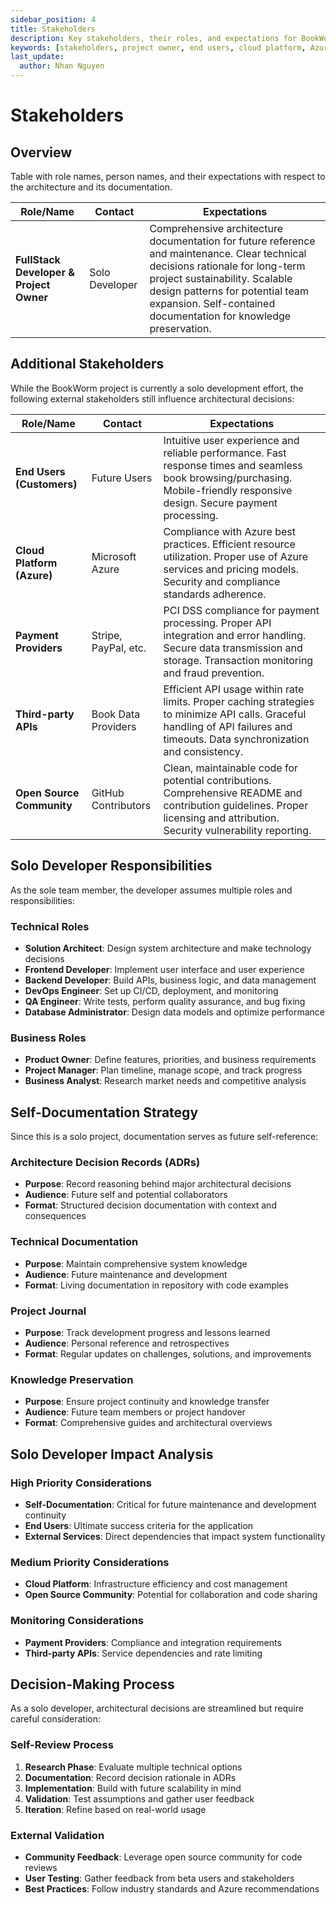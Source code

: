 ```yaml
---
sidebar_position: 4
title: Stakeholders
description: Key stakeholders, their roles, and expectations for BookWorm architecture and documentation
keywords: [stakeholders, project owner, end users, cloud platform, Azure, payment providers, open source community]
last_update:
  author: Nhan Nguyen
---
```


# Stakeholders

## Overview

Table with role names, person names, and their expectations with respect to the architecture and its documentation.

| Role/Name                               | Contact        | Expectations                                                                                                                                                                                                                                                             |
| --------------------------------------- | -------------- | ------------------------------------------------------------------------------------------------------------------------------------------------------------------------------------------------------------------------------------------------------------------------ |
| **FullStack Developer & Project Owner** | Solo Developer | Comprehensive architecture documentation for future reference and maintenance. Clear technical decisions rationale for long-term project sustainability. Scalable design patterns for potential team expansion. Self-contained documentation for knowledge preservation. |

## Additional Stakeholders

While the BookWorm project is currently a solo development effort, the following external stakeholders still influence architectural decisions:

| Role/Name                  | Contact              | Expectations                                                                                                                                                                   |
| -------------------------- | -------------------- | ------------------------------------------------------------------------------------------------------------------------------------------------------------------------------ |
| **End Users (Customers)**  | Future Users         | Intuitive user experience and reliable performance. Fast response times and seamless book browsing/purchasing. Mobile-friendly responsive design. Secure payment processing.   |
| **Cloud Platform (Azure)** | Microsoft Azure      | Compliance with Azure best practices. Efficient resource utilization. Proper use of Azure services and pricing models. Security and compliance standards adherence.            |
| **Payment Providers**      | Stripe, PayPal, etc. | PCI DSS compliance for payment processing. Proper API integration and error handling. Secure data transmission and storage. Transaction monitoring and fraud prevention.       |
| **Third-party APIs**       | Book Data Providers  | Efficient API usage within rate limits. Proper caching strategies to minimize API calls. Graceful handling of API failures and timeouts. Data synchronization and consistency. |
| **Open Source Community**  | GitHub Contributors  | Clean, maintainable code for potential contributions. Comprehensive README and contribution guidelines. Proper licensing and attribution. Security vulnerability reporting.    |

## Solo Developer Responsibilities

As the sole team member, the developer assumes multiple roles and responsibilities:

### **Technical Roles**

- **Solution Architect**: Design system architecture and make technology decisions
- **Frontend Developer**: Implement user interface and user experience
- **Backend Developer**: Build APIs, business logic, and data management
- **DevOps Engineer**: Set up CI/CD, deployment, and monitoring
- **QA Engineer**: Write tests, perform quality assurance, and bug fixing
- **Database Administrator**: Design data models and optimize performance

### **Business Roles**

- **Product Owner**: Define features, priorities, and business requirements
- **Project Manager**: Plan timeline, manage scope, and track progress
- **Business Analyst**: Research market needs and competitive analysis

## Self-Documentation Strategy

Since this is a solo project, documentation serves as future self-reference:

### **Architecture Decision Records (ADRs)**

- **Purpose**: Record reasoning behind major architectural decisions
- **Audience**: Future self and potential collaborators
- **Format**: Structured decision documentation with context and consequences

### **Technical Documentation**

- **Purpose**: Maintain comprehensive system knowledge
- **Audience**: Future maintenance and development
- **Format**: Living documentation in repository with code examples

### **Project Journal**

- **Purpose**: Track development progress and lessons learned
- **Audience**: Personal reference and retrospectives
- **Format**: Regular updates on challenges, solutions, and improvements

### **Knowledge Preservation**

- **Purpose**: Ensure project continuity and knowledge transfer
- **Audience**: Future team members or project handover
- **Format**: Comprehensive guides and architectural overviews

## Solo Developer Impact Analysis

### **High Priority Considerations**

- **Self-Documentation**: Critical for future maintenance and development continuity
- **End Users**: Ultimate success criteria for the application
- **External Services**: Direct dependencies that impact system functionality

### **Medium Priority Considerations**

- **Cloud Platform**: Infrastructure efficiency and cost management
- **Open Source Community**: Potential for collaboration and code sharing

### **Monitoring Considerations**

- **Payment Providers**: Compliance and integration requirements
- **Third-party APIs**: Service dependencies and rate limiting

## Decision-Making Process

As a solo developer, architectural decisions are streamlined but require careful consideration:

### **Self-Review Process**

1. **Research Phase**: Evaluate multiple technical options
2. **Documentation**: Record decision rationale in ADRs
3. **Implementation**: Build with future scalability in mind
4. **Validation**: Test assumptions and gather user feedback
5. **Iteration**: Refine based on real-world usage

### **External Validation**

- **Community Feedback**: Leverage open source community for code reviews
- **User Testing**: Gather feedback from beta users and stakeholders
- **Best Practices**: Follow industry standards and Azure recommendations
